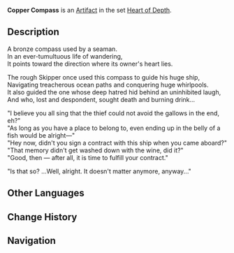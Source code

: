 {{Artifact Infobox
|image = Item Copper Compass.png
|set   = Heart of Depth
|piece = Sands of Eon
}}
{{Description|An ancient bronze compass. Its needle points towards some ever-distant shore, to a non-existent harbor.}}
'''Copper Compass''' is an [[Artifact]] in the set [[Heart of Depth]].

==Description==
A bronze compass used by a seaman.<br />In an ever-tumultuous life of wandering,<br />It points toward the direction where its owner's heart lies.

The rough Skipper once used this compass to guide his huge ship,<br />Navigating treacherous ocean paths and conquering huge whirlpools.<br />It also guided the one whose deep hatred hid behind an uninhibited laugh,<br />And who, lost and despondent, sought death and burning drink...

"I believe you all sing that the thief could not avoid the gallows in the end, eh?"<br />"As long as you have a place to belong to, even ending up in the belly of a fish would be alright—"<br />"Hey now, didn't you sign a contract with this ship when you came aboard?"<br />"That memory didn't get washed down with the wine, did it?"<br />"Good, then — after all, it is time to fulfill your contract."

"Is that so? ...Well, alright. It doesn't matter anymore, anyway..."

==Other Languages==
{{Other Languages
|en      = Copper Compass
|zhs     = 坚铜罗盘
|zhs_rm  = Jiān Tóng Luópán
|zht     = 堅銅羅盤
|zht_rm  = Jiān Tóng Luópán
|zh_tl   = Tough Copper Compass
|ja      = 堅い銅のコンパス
|ja_rm   = Katai Dou no Konpasu
|ja_tl   = Hard Copper Compass
|ko      = 단단한 구리 나침반
|ko_rm   = 
|ko_tl   = 
|es      = Brújula de Cobre Resistente
|es_tl   = Resistant Copper Compass
|fr      = Boussole en bronze
|fr_tl   = Bronze Compass
|ru      = Медный компас
|ru_tl   = 
|th      = Copper Compass
|vi      = La Bàn Đồng
|vi_tl   = 
|de      = Kupferkompass
|de_tl   = Copper Compass
|id      = Copper Compass
|pt      = Bússola de Cobre
|pt_tl   = 
}}

==Change History==
{{Change History|1.2}}

==Navigation==
{{Artifact Set Navbox|Heart of Depth}}